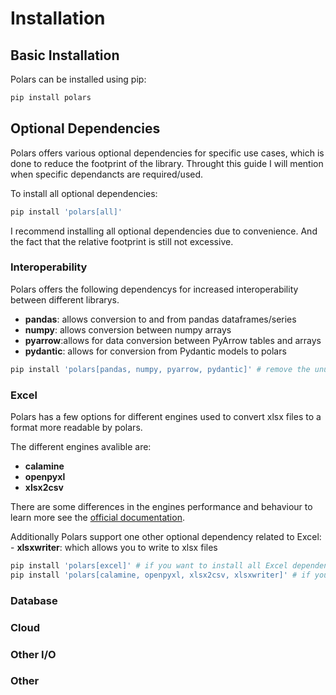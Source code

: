 # Installation

## Basic Installation

Polars can be installed using pip:


```bash
pip install polars
```
## Optional Dependencies

Polars offers various optional dependencies for specific use cases, which is done to reduce the footprint of the library. Throught this guide I will mention when specific dependancts are required/used.

To install all optional dependencies:
```bash
pip install 'polars[all]'
```
::: {.callout-note}
I recommend installing all optional dependencies due to convenience. And the fact that the relative footprint is still not excessive.
:::


### Interoperability  

Polars offers the following dependencys for increased interoperability between different librarys.

- __pandas__: allows conversion to and from pandas dataframes/series 
- __numpy__: allows conversion between numpy arrays
- __pyarrow__:allows for data conversion between PyArrow tables and arrays
- __pydantic__: allows for conversion from Pydantic models to polars

```bash
pip install 'polars[pandas, numpy, pyarrow, pydantic]' # remove the unused dependencies
```

### Excel

Polars has a few options for different engines used to convert xlsx files to a format more readable by polars.

The different engines avalible are:

- __calamine__
- __openpyxl__
- __xlsx2csv__

:::{.callout-tip}
 There are some differences in the engines performance and behaviour to learn more see the [official documentation](https://docs.pola.rs/user-guide/io/excel/).
:::

Additionally Polars support one other optional dependency related to Excel:
- __xlsxwriter__: which allows you to write to xlsx files

```bash
pip install 'polars[excel]' # if you want to install all Excel dependencies
pip install 'polars[calamine, openpyxl, xlsx2csv, xlsxwriter]' # if you want to pick and chose 
```
### Database 

### Cloud 

### Other I/O

### Other